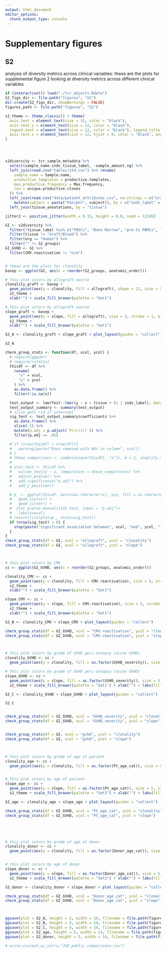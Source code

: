 ```yaml
---
output: html_document
editor_options: 
  chunk_output_type: console
---
```


# Supplementary figures
## S2

analysis of diversity metrics across clinical variables: these are the plots for supplemental figure 2 looking at diversity metrics across different clinical variables

```R
if (interactive()) load("./tcr_objects.Rdata")
S2_figs_dir <- file.path("figures", "S2")
dir.create(S2_figs_dir, showWarnings = FALSE)
figures_path <- file.path("figures", "S2")

s2_theme <- theme_classic() + theme(
  axis.text = element_text(size = 15, color = "black"),
  axis.text.y = element_text(size = 12, color = "black"),
  legend.text = element_text(size = 12, color = "black"), legend.title = element_text(size = 15, color = "black"), axis.title = element_text(size = 15, color = "black", face = "bold"),
  axis.text.x = element_text(size = 12, hjust = 0, color = "black", angle = -30)
)




s2diversity <- tcr_sample_metadata %>%
  select(sample_name:indv_tissue_label, -sample_amount_ng) %>%
  left_join(read.csv("tables/st4.csv") %>% rename(
    sample_name = Sample.name,
    productive_templates = productive.templates,
    max_productive_frequency = Max.frequency,
    len = unique.productive.clones
  )) %>%
  left_join(read.csv("data/patient_attributes.csv", na.strings = c("n/a")) %>%
    mutate(subject = paste("Patient", subject)), by = c("indv_label" = "subject")) %>%
  left_join(tissue_annotations, by = "tissue")

jitter2 <- position_jitter(width = 0.15, height = 0.0, seed = 12345)

GI <- s2diversity %>%
  filter(!tissue_label %in% c("PBSCs", "Bone Marrow", "pre-tx PBMCs", "Heart", "Kidney", "mLN")) %>%
  filter(tissue != "Graft/Blood") %>%
  filter(org == "Human") %>%
  filter("" != S2_groups)
GI_GVHD <- GI %>%
  filter(CMV.reactivation != "n/a")


# these are the plots for clonality
basep <- ggplot(GI, aes(x = reorder(S2_groups, anatomic_order)))

# this plot colors by allograft source
clonality_graft <- basep +
  geom_point(aes(y = clonality, fill = allograft), shape = 21, size = 5, stroke = 1, alpha = .8, position = jitter2) +
  s2_theme +
  xlab("") + scale_fill_brewer(palette = "Set1")

# this plot colors by allograft source
slope_graft <- basep +
  geom_point(aes(y = slope, fill = allograft), size = 5, stroke = 1, alpha = .8, position = jitter2, shape = 21) +
  s2_theme +
  xlab("") + scale_fill_brewer(palette = "Set1")

S2_A <- clonality_graft + slope_graft + plot_layout(guides = "collect")

S2_A

check_group_stats <- function(df, xcol, ycol) {
  # require(ggpubr)
  # require(rstatix)
  thisdf <- df %>%
    rename(
      "x" = xcol,
      "y" = ycol
    ) %>%
    as.data.frame() %>%
    filter(!is.na(x))

  test_output <- lmerTest::lmer(y ~ x + tissue + (1 | indv_label), data = thisdf)
  test_output_summary <- summary(test_output)
  # slice gets rid of intercept
  sig_test <- test_output_summary$coefficients %>%
    as.data.frame() %>%
    slice(-1) %>%
    mutate(p.adj = p.adjust(`Pr(>|t|)`)) %>%
    filter(p.adj <= .05)

  # if (nrow(thisdf) < nrow(df)){
  #   warning(paste("Rows removed with NAs in column", xcol))
  # }
  # these_comparisons <- combn(unique(thisdf[, "x"]), m = 2, simplify = FALSE)
  #
  # stat.test <- thisdf %>%
  #   wilcox_test(y ~ x, comparisons = these_comparisons) %>%
  #   adjust_pvalue() %>%
  #   add_significance("p.adj") %>%
  #   add_y_position()

  # p_ <- ggplot(thisdf, aes(x=as.character(x), y=y, fill = as.character(x))) +
  #   geom_violin() +
  #   geom_jitter() +
  #  stat_pvalue_manual(stat.test, label = "p.adj")+
  #   labs(x=xcol)
  # return(list(plot=p_, stats=sig_test))
  if (nrow(sig_test) > 0) {
    stop(paste("significant association between", xcol, "and", ycol, "found!"))
  }
}
check_group_stats(df = GI, xcol = "allograft", ycol = "clonality")
check_group_stats(df = GI, xcol = "allograft", ycol = "slope")



# this plot colors by CMV
cc <- ggplot(GI_GVHD, aes(x = reorder(S2_groups, anatomic_order)))

clonality_CMV <- cc +
  geom_point(aes(y = clonality, fill = CMV.reactivation), size = 5, stroke = 1, alpha = .8, position = jitter2, shape = 21) +
  s2_theme +
  xlab("") + scale_fill_brewer(palette = "Set1")

slope_CMV <- cc +
  geom_point(aes(y = slope, fill = CMV.reactivation), size = 5, stroke = 1, alpha = .8, position = jitter2, shape = 21) +
  s2_theme +
  xlab("") + scale_fill_brewer(palette = "Set1")

S2_B <- clonality_CMV + slope_CMV + plot_layout(guides = "collect")

check_group_stats(df = GI_GVHD, xcol = "CMV.reactivation", ycol = "clonality")
check_group_stats(df = GI_GVHD, xcol = "CMV.reactivation", ycol = "slope")



# this plot colors by grade of GVHD peri-autopsy (acute GVHD)
clonality_GVHD <- cc +
  geom_point(aes(y = clonality, fill = as.factor(GVHD_severity)), size = 5, stroke = 1, alpha = .8, position = jitter2, shape = 21) + s2_theme + labs(fill = "GVHD \nseverity") + xlab("") + scale_fill_brewer(palette = "Set1")

# this plot colors by grade of GVHD peri-autopsy (acute GVHD)
slope_GVHD <- cc +
  geom_point(aes(y = slope, fill = as.factor(GVHD_severity)), size = 5, stroke = 1, alpha = .8, position = jitter2, shape = 21) +
  s2_theme + scale_fill_brewer(palette = "Set1") + xlab("") + labs(fill = "GVHD \nseverity")

S2_C <- clonality_GVHD + slope_GVHD + plot_layout(guides = "collect")

S2_C


check_group_stats(df = GI_GVHD, xcol = "GVHD_severity", ycol = "clonality")
check_group_stats(df = GI_GVHD, xcol = "GVHD_severity", ycol = "slope")


check_group_stats(df = GI, xcol = "gvhd", ycol = "clonality")
check_group_stats(df = GI, xcol = "gvhd", ycol = "slope")



# this plot colors by grade of age of patient
clonality_age <- cc +
  geom_point(aes(y = clonality, fill = as.factor(Pt_age_cat)), size = 5, stroke = 1, alpha = .8, position = jitter2, shape = 21) + s2_theme + labs(fill = "Pt_age_cat") + xlab("") + scale_fill_brewer(palette = "Set2")


# this plot colors by age of patient
slope_age <- cc +
  geom_point(aes(y = slope, fill = as.factor(Pt_age_cat)), size = 5, stroke = 1, alpha = .8, position = jitter2, shape = 21) +
  s2_theme + scale_fill_brewer(palette = "Set2") + xlab("") + labs(fill = "Pt_age_cat")

S2_age <- clonality_age + slope_age + plot_layout(guides = "collect")

check_group_stats(df = GI_GVHD, xcol = "Pt_age_cat", ycol = "clonality")
check_group_stats(df = GI_GVHD, xcol = "Pt_age_cat", ycol = "slope")





# this plot colors by grade of age of donor
clonality_donor <- cc +
  geom_point(aes(y = clonality, fill = as.factor(Donor_age_cat)), size = 5, stroke = 1, alpha = .8, position = jitter2, shape = 21) + s2_theme + labs(fill = "Donor_age_cat") + xlab("") + scale_fill_brewer(palette = "Set2")


# this plot colors by age of donor
slope_donor <- cc +
  geom_point(aes(y = slope, fill = as.factor(Donor_age_cat)), size = 5, stroke = 1, alpha = .8, position = jitter2, shape = 21) +
  s2_theme + scale_fill_brewer(palette = "Set2") + xlab("") + labs(fill = "Donor_age_cat")

S2_donor <- clonality_donor + slope_donor + plot_layout(guides = "collect")

check_group_stats(df = GI_GVHD, xcol = "Donor_age_cat", ycol = "clonality")
check_group_stats(df = GI_GVHD, xcol = "Donor_age_cat", ycol = "slope")



ggsave(plot = S2_A, height = 5, width = 14, filename = file.path(figures_path, "S2A_by_graft.pdf"))
ggsave(plot = S2_B, height = 5, width = 14, filename = file.path(figures_path, "S2B_by_CMV.pdf"))
ggsave(plot = S2_C, height = 5, width = 14, filename = file.path(figures_path, "S2C_by_GVHD.pdf"))
ggsave(plot = S2_age, height = 5, width = 14, filename = file.path(figures_path, "S2D_by_pt_age.pdf"))
ggsave(plot = S2_donor, height = 5, width = 14, filename = file.path(figures_path, "S2E_by_donor_age.pdf"))

# write.csv(msk_uc_corrs,"JSD_public_comparisons.csv")
```
